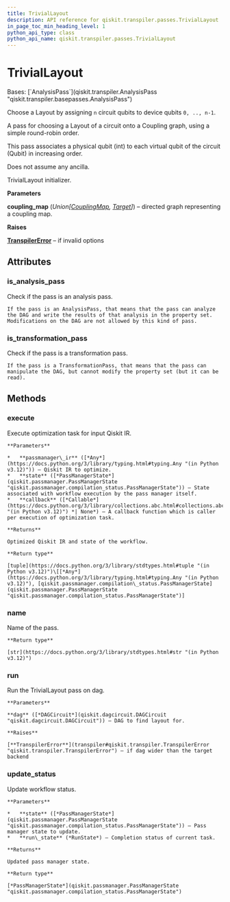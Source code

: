 ```yaml
---
title: TrivialLayout
description: API reference for qiskit.transpiler.passes.TrivialLayout
in_page_toc_min_heading_level: 1
python_api_type: class
python_api_name: qiskit.transpiler.passes.TrivialLayout
---
```


# TrivialLayout

<Class id="qiskit.transpiler.passes.TrivialLayout" isDedicatedPage={true} github="https://github.com/Qiskit/qiskit/tree/main/qiskit/transpiler/passes/layout/trivial_layout.py#L21-L66" signature="qiskit.transpiler.passes.TrivialLayout(*args, **kwargs)" modifiers="class">
  Bases: [`AnalysisPass`](qiskit.transpiler.AnalysisPass "qiskit.transpiler.basepasses.AnalysisPass")

  Choose a Layout by assigning `n` circuit qubits to device qubits `0, .., n-1`.

  A pass for choosing a Layout of a circuit onto a Coupling graph, using a simple round-robin order.

  This pass associates a physical qubit (int) to each virtual qubit of the circuit (Qubit) in increasing order.

  Does not assume any ancilla.

  TrivialLayout initializer.

  **Parameters**

  **coupling\_map** (*Union\[*[*CouplingMap*](qiskit.transpiler.CouplingMap "qiskit.transpiler.CouplingMap")*,* [*Target*](qiskit.transpiler.Target "qiskit.transpiler.Target")*]*) – directed graph representing a coupling map.

  **Raises**

  [**TranspilerError**](transpiler#qiskit.transpiler.TranspilerError "qiskit.transpiler.TranspilerError") – if invalid options

  ## Attributes

  ### is\_analysis\_pass

  <Attribute id="qiskit.transpiler.passes.TrivialLayout.is_analysis_pass">
    Check if the pass is an analysis pass.

    If the pass is an AnalysisPass, that means that the pass can analyze the DAG and write the results of that analysis in the property set. Modifications on the DAG are not allowed by this kind of pass.
  </Attribute>

  ### is\_transformation\_pass

  <Attribute id="qiskit.transpiler.passes.TrivialLayout.is_transformation_pass">
    Check if the pass is a transformation pass.

    If the pass is a TransformationPass, that means that the pass can manipulate the DAG, but cannot modify the property set (but it can be read).
  </Attribute>

  ## Methods

  ### execute

  <Function id="qiskit.transpiler.passes.TrivialLayout.execute" github="https://github.com/Qiskit/qiskit/tree/main/qiskit/passmanager/base_tasks.py#L72-L118" signature="execute(passmanager_ir, state, callback=None)">
    Execute optimization task for input Qiskit IR.

    **Parameters**

    *   **passmanager\_ir** ([*Any*](https://docs.python.org/3/library/typing.html#typing.Any "(in Python v3.12)")) – Qiskit IR to optimize.
    *   **state** ([*PassManagerState*](qiskit.passmanager.PassManagerState "qiskit.passmanager.compilation_status.PassManagerState")) – State associated with workflow execution by the pass manager itself.
    *   **callback** ([*Callable*](https://docs.python.org/3/library/collections.abc.html#collections.abc.Callable "(in Python v3.12)") *| None*) – A callback function which is caller per execution of optimization task.

    **Returns**

    Optimized Qiskit IR and state of the workflow.

    **Return type**

    [tuple](https://docs.python.org/3/library/stdtypes.html#tuple "(in Python v3.12)")\[[*Any*](https://docs.python.org/3/library/typing.html#typing.Any "(in Python v3.12)"), [qiskit.passmanager.compilation\_status.PassManagerState](qiskit.passmanager.PassManagerState "qiskit.passmanager.compilation_status.PassManagerState")]
  </Function>

  ### name

  <Function id="qiskit.transpiler.passes.TrivialLayout.name" github="https://github.com/Qiskit/qiskit/tree/main/qiskit/passmanager/base_tasks.py#L68-L70" signature="name()">
    Name of the pass.

    **Return type**

    [str](https://docs.python.org/3/library/stdtypes.html#str "(in Python v3.12)")
  </Function>

  ### run

  <Function id="qiskit.transpiler.passes.TrivialLayout.run" github="https://github.com/Qiskit/qiskit/tree/main/qiskit/transpiler/passes/layout/trivial_layout.py#L50-L66" signature="run(dag)">
    Run the TrivialLayout pass on dag.

    **Parameters**

    **dag** ([*DAGCircuit*](qiskit.dagcircuit.DAGCircuit "qiskit.dagcircuit.DAGCircuit")) – DAG to find layout for.

    **Raises**

    [**TranspilerError**](transpiler#qiskit.transpiler.TranspilerError "qiskit.transpiler.TranspilerError") – if dag wider than the target backend
  </Function>

  ### update\_status

  <Function id="qiskit.transpiler.passes.TrivialLayout.update_status" github="https://github.com/Qiskit/qiskit/tree/main/qiskit/passmanager/base_tasks.py#L120-L138" signature="update_status(state, run_state)">
    Update workflow status.

    **Parameters**

    *   **state** ([*PassManagerState*](qiskit.passmanager.PassManagerState "qiskit.passmanager.compilation_status.PassManagerState")) – Pass manager state to update.
    *   **run\_state** (*RunState*) – Completion status of current task.

    **Returns**

    Updated pass manager state.

    **Return type**

    [*PassManagerState*](qiskit.passmanager.PassManagerState "qiskit.passmanager.compilation_status.PassManagerState")
  </Function>
</Class>

